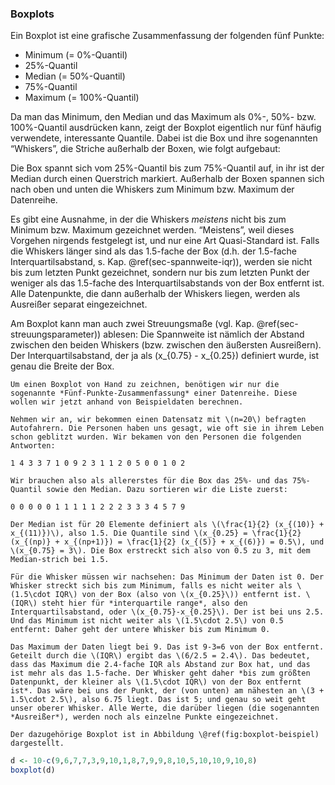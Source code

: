 ### Boxplots

Ein Boxplot ist eine grafische Zusammenfassung der folgenden fünf Punkte:

- Minimum (= 0%-Quantil)
- 25%-Quantil
- Median (= 50%-Quantil)
- 75%-Quantil
- Maximum (= 100%-Quantil)

Da man das Minimum, den Median und das Maximum als 0%-, 50%- bzw. 100%-Quantil ausdrücken kann, zeigt der Boxplot eigentlich nur fünf häufig verwendete, interessante Quantile. Dabei ist die Box und ihre sogenannten "Whiskers", die Striche außerhalb der Boxen, wie folgt aufgebaut:

Die Box spannt sich vom 25%-Quantil bis zum 75%-Quantil auf, in ihr ist der Median durch einen Querstrich markiert. Außerhalb der Boxen spannen sich nach oben und unten die Whiskers zum Minimum bzw. Maximum der Datenreihe.

Es gibt eine Ausnahme, in der die Whiskers *meistens* nicht bis zum Minimum bzw. Maximum gezeichnet werden. "Meistens", weil dieses Vorgehen nirgends festgelegt ist, und nur eine Art Quasi-Standard ist. Falls die Whiskers länger sind als das 1.5-fache der Box (d.h. der 1.5-fache Interquartilsabstand, s. Kap. \@ref(sec-spannweite-iqr)), werden sie nicht bis zum letzten Punkt gezeichnet, sondern nur bis zum letzten Punkt der weniger als das 1.5-fache des Interquartilsabstands von der Box entfernt ist. Alle Datenpunkte, die dann außerhalb der Whiskers liegen, werden als Ausreißer separat eingezeichnet.

Am Boxplot kann man auch zwei Streuungsmaße (vgl. Kap. \@ref(sec-streuungsparameter)) ablesen: Die Spannweite ist nämlich der Abstand zwischen den beiden Whiskers (bzw. zwischen den äußersten Ausreißern). Der Interquartilsabstand, der ja als \(x_{0.75} - x_{0.25}\) definiert wurde, ist genau die Breite der Box.

```exercise
Um einen Boxplot von Hand zu zeichnen, benötigen wir nur die sogenannte *Fünf-Punkte-Zusammenfassung* einer Datenreihe. Diese wollen wir jetzt anhand von Beispieldaten berechnen.

Nehmen wir an, wir bekommen einen Datensatz mit \(n=20\) befragten Autofahrern. Die Personen haben uns gesagt, wie oft sie in ihrem Leben schon geblitzt wurden. Wir bekamen von den Personen die folgenden Antworten:

1 4 3 3 7 1 0 9 2 3 1 1 2 0 5 0 0 1 0 2

Wir brauchen also als allererstes für die Box das 25%- und das 75%-Quantil sowie den Median. Dazu sortieren wir die Liste zuerst:

0 0 0 0 0 1 1 1 1 1 2 2 2 3 3 3 4 5 7 9

Der Median ist für 20 Elemente definiert als \(\frac{1}{2} (x_{(10)} + x_{(11)})\), also 1.5. Die Quantile sind \(x_{0.25} = \frac{1}{2} (x_{(np)} + x_{(np+1)}) = \frac{1}{2} (x_{(5)} + x_{(6)}) = 0.5\), und \(x_{0.75} = 3\). Die Box erstreckt sich also von 0.5 zu 3, mit dem Median-strich bei 1.5.

Für die Whisker müssen wir nachsehen: Das Minimum der Daten ist 0. Der Whisker streckt sich bis zum Minimum, falls es nicht weiter als \(1.5\cdot IQR\) von der Box (also von \(x_{0.25}\)) entfernt ist. \(IQR\) steht hier für *interquartile range*, also den Interquartilsabstand, oder \(x_{0.75}-x_{0.25}\). Der ist bei uns 2.5. Und das Minimum ist nicht weiter als \(1.5\cdot 2.5\) von 0.5 entfernt: Daher geht der untere Whisker bis zum Minimum 0.

Das Maximum der Daten liegt bei 9. Das ist 9-3=6 von der Box entfernt. Geteilt durch die \(IQR\) ergibt das \(6/2.5 = 2.4\). Das bedeutet, dass das Maximum die 2.4-fache IQR als Abstand zur Box hat, und das ist mehr als das 1.5-fache. Der Whisker geht daher *bis zum größten Datenpunkt, der kleiner als \(1.5\cdot IQR\) von der Box entfernt ist*. Das wäre bei uns der Punkt, der (von unten) am nähesten an \(3 + 1.5\cdot 2.5\), also 6.75 liegt. Das ist 5; und genau so weit geht unser oberer Whisker. Alle Werte, die darüber liegen (die sogenannten *Ausreißer*), werden noch als einzelne Punkte eingezeichnet.

Der dazugehörige Boxplot ist in Abbildung \@ref(fig:boxplot-beispiel) dargestellt.
```

```r
d <- 10-c(9,6,7,7,3,9,10,1,8,7,9,9,8,10,5,10,10,9,10,8)
boxplot(d)
```